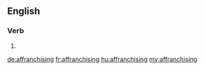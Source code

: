 ==English==

===Verb===
{{head|en|present participle}}

# {{present participle of|affranchise|lang=en|nocat=1}}

[[de:affranchising]]
[[fr:affranchising]]
[[hu:affranchising]]
[[my:affranchising]]
